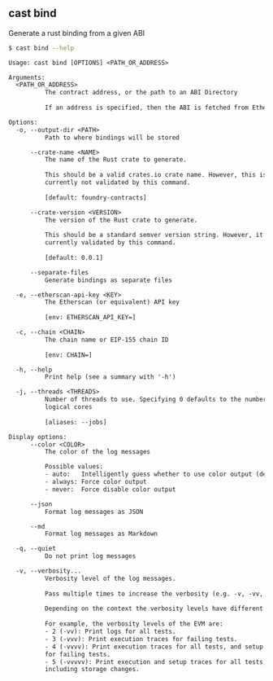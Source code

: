 ## cast bind

Generate a rust binding from a given ABI

```bash
$ cast bind --help
```

```txt
Usage: cast bind [OPTIONS] <PATH_OR_ADDRESS>

Arguments:
  <PATH_OR_ADDRESS>
          The contract address, or the path to an ABI Directory
          
          If an address is specified, then the ABI is fetched from Etherscan.

Options:
  -o, --output-dir <PATH>
          Path to where bindings will be stored

      --crate-name <NAME>
          The name of the Rust crate to generate.
          
          This should be a valid crates.io crate name. However, this is
          currently not validated by this command.
          
          [default: foundry-contracts]

      --crate-version <VERSION>
          The version of the Rust crate to generate.
          
          This should be a standard semver version string. However, it is not
          currently validated by this command.
          
          [default: 0.0.1]

      --separate-files
          Generate bindings as separate files

  -e, --etherscan-api-key <KEY>
          The Etherscan (or equivalent) API key
          
          [env: ETHERSCAN_API_KEY=]

  -c, --chain <CHAIN>
          The chain name or EIP-155 chain ID
          
          [env: CHAIN=]

  -h, --help
          Print help (see a summary with '-h')

  -j, --threads <THREADS>
          Number of threads to use. Specifying 0 defaults to the number of
          logical cores
          
          [aliases: --jobs]

Display options:
      --color <COLOR>
          The color of the log messages

          Possible values:
          - auto:   Intelligently guess whether to use color output (default)
          - always: Force color output
          - never:  Force disable color output

      --json
          Format log messages as JSON

      --md
          Format log messages as Markdown

  -q, --quiet
          Do not print log messages

  -v, --verbosity...
          Verbosity level of the log messages.
          
          Pass multiple times to increase the verbosity (e.g. -v, -vv, -vvv).
          
          Depending on the context the verbosity levels have different meanings.
          
          For example, the verbosity levels of the EVM are:
          - 2 (-vv): Print logs for all tests.
          - 3 (-vvv): Print execution traces for failing tests.
          - 4 (-vvvv): Print execution traces for all tests, and setup traces
          for failing tests.
          - 5 (-vvvvv): Print execution and setup traces for all tests,
          including storage changes.
```